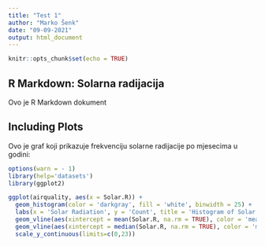 ```yaml
---
title: "Test 1"
author: "Marko Šenk"
date: "09-09-2021"
output: html_document
---
```


```r
knitr::opts_chunk$set(echo = TRUE)
```

## R Markdown: Solarna radijacija

Ovo je R Markdown dokument

## Including Plots

Ovo je graf koji prikazuje frekvenciju solarne radijacije po mjesecima u godini:

```r
options(warn = - 1)  
library(help='datasets')
library(ggplot2)

ggplot(airquality, aes(x = Solar.R)) +
  geom_histogram(color = 'darkgray', fill = 'white', binwidth = 25) +
  labs(x = 'Solar Radiation', y = 'Count', title = 'Histogram of Solar Radiation') + 
  geom_vline(aes(xintercept = mean(Solar.R, na.rm = TRUE), color = 'mean'), show.legend = TRUE, size = 2) +
  geom_vline(aes(xintercept = median(Solar.R, na.rm = TRUE), color = 'median'), show.legend = TRUE) +
  scale_y_continuous(limits=c(0,23))

```

